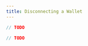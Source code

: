 ```yaml
---
title: Disconnecting a Wallet
---
```



<RunnableCode>

<!-- embedme disconnect-wallet.beacon.ts -->

```ts
// TODO
```

<!-- embedme disconnect-wallet.taquito.ts -->

```ts
// TODO
```

</RunnableCode>

